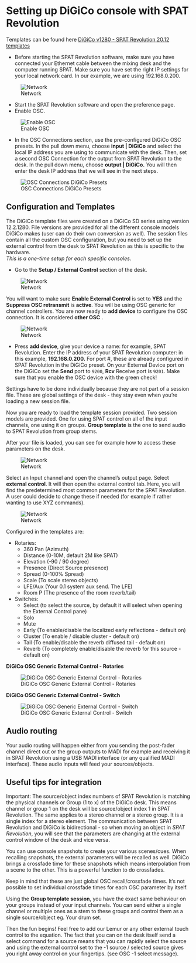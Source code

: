 # Setting up DiGiCo console with SPAT Revolution

Templates can be found here
[DiGiCo v1280 - SPAT Revolution 20.12 templates](https://public.3.basecamp.com/p/84sDispYRgMSyX1WQVDwMzxT)

* Before starting the SPAT Revolution software, make sure you have connected your Ethernet cable between the mixing desk and the computer running SPAT. 
  Make sure you have set the right IP settings for your local network card. In our example, we are using 192.168.0.200.

![Network](https://media.githubusercontent.com/media/FLUX-SE/doc_images/main/SpatR/ThirdParty/DigicoNetwork.png) 

* Start the SPAT Revolution software and open the preference page.
* Enable OSC.

![Enable OSC](https://media.githubusercontent.com/media/FLUX-SE/doc_images/main/SpatR/Preference/OSCMain.png)

* In the OSC Connections section, use the pre-configured DiGiCo OSC presets. 
  In the pull down menu, choose **input | DiGiCo** and select the local IP address you are using to communicate with the desk. 
  Then, set a second OSC Connection for the output from SPAT Revolution to the desk. 
  In the pull down menu, choose **output | DiGiCo.** 
  You will then enter the desk IP address that we will see in the next steps. 

![OSC Connections DiGiCo Presets](https://media.githubusercontent.com/media/FLUX-SE/doc_images/main/SpatR/ThirdParty/DigicoOSCConnections.png)

## Configuration and Templates

The DiGiCo template files were created on a DiGiCo SD series using version 12.2.1280. 
File versions are provided for all the different console models DiGiCo makes (user can do their own conversion as well). 
The session files contain all the custom OSC configuration, but you need to set up the external control from the desk to SPAT Revolution as this is specific to the hardware.  
_This is a one-time setup for each specific consoles._
 
* Go to the **Setup / External Control** section of the desk.

![Network](https://media.githubusercontent.com/media/FLUX-SE/doc_images/main/SpatR/ThirdParty/DigicoMainMenu.png) 

You will want to make sure **Enable External Control** is set to **YES** and the **Suppress OSC retransmit** is **active**. 
You will be using OSC generic for channel controllers. 
You are now ready to **add device** to configure the OSC connection. 
It is considered **other OSC** .

![Network](https://media.githubusercontent.com/media/FLUX-SE/doc_images/main/SpatR/ThirdParty/DigicoExternalControlMenu.png) 

* Press **add device**, give your device a name: for example, SPAT Revolution. 
  Enter the IP address of your SPAT Revolution computer: in this example, **192.168.0.200.** 
  For port #, these are already configured in SPAT Revolution in the DiGiCo preset. 
  On your External Device port on the DiGiCo set the **Send** port to ```9200```, **Rcv** Receive port is ```9201```. 
  Make sure that you enable the OSC device with the green check!

:::{.callout-note}
Settings have to be done individually because they are not part of a session file. These are global settings of the desk - they stay even when you’re loading a new session file.
:::

Now you are ready to load the template session provided. 
Two session models are provided. 
One for using SPAT control on all of the input channels, one using it on groups. 
**Group template** is the one to send audio to SPAT Revolution from group stems. 

After your file is loaded, you can see for example how to access these parameters on the desk.

![Network](https://media.githubusercontent.com/media/FLUX-SE/doc_images/main/SpatR/ThirdParty/DigicoEnableTrackExternalControl.png) 

Select an Input channel and open the channel's output page. 
Select **external control**. 
It will then open the external control tab. 
Here, you will find the predetermined most common parameters for the SPAT Revolution. A user could decide to change these if needed (for example if rather wanting to use XYZ commands).

![Network](https://media.githubusercontent.com/media/FLUX-SE/doc_images/main/SpatR/ThirdParty/DigicoTrackExternalControl.png) 

Configured in the templates are:

- Rotaries:
  - 360 Pan (Azimuth)
  - Distance (0-10M, default 2M like SPAT)
  - Elevation (-90 / 90 degree)
  - Presence (Direct Source presence)
  - Spread (0-100% Spread)
  - Scale (To scale stereo objects)
  - LFE/Aux (Your 0.1 system aux send. The LFE)
  - Room P (The presence of the room reverb/tail)
 
- Switches:
  - Select (to select the source, by default it will select when opening the External Control pane)
  - Solo 
  - Mute
  - Early (To enable/disable the localized early reflections - default on)
  - Cluster (To enable / disable cluster - default on)
  - Tail (To enable/disable the reverb diffused tail - default on)
  - Reverb (To completely enable/disable the reverb for this source - default on)


**DiGiCo OSC Generic External Control - Rotaries**

![DiGiCo OSC Generic External Control - Rotaries
](https://media.githubusercontent.com/media/FLUX-SE/doc_images/main/SpatR/ThirdParty/DigicoExternalControlRotaries.png) 

**DiGiCo OSC Generic External Control - Switch**

![DiGiCo OSC Generic External Control - Switch](https://media.githubusercontent.com/media/FLUX-SE/doc_images/main/SpatR/ThirdParty/DigicoExternalControlSwitches.png) 

## Audio routing

Your audio routing will happen either from you sending the post-fader channel direct out or the group outputs to MADI for example and receiving it in SPAT Revolution using a USB MADI interface (or any qualified MADI interface). 
These audio inputs will feed your sources/objects.

## Useful tips for integration

Important: The source/object index numbers of SPAT Revolution is matching the physical channels or Group (1 to x) of the DiGiCo desk. 
This means channel or group 1 on the desk will be source/object index 1 in SPAT Revolution. 
The same applies to a stereo channel or a stereo group. 
It is a single index for a stereo element. 
The communication between SPAT Revolution and DiGiCo is bidirectional - so when moving an object in _SPAT Revolution_, you will see that the parameters are changing at the external control window of the desk and vice versa.

You can use console snapshots to create your various scenes/cues. 
When recalling snapshots, the external parameters will be recalled as well. 
DiGiCo brings a crossfade time for these snapshots which means interpolation from a scene to the other. 
This is a powerful function to do crossfades.

:::{.callout-important}
Keep in mind that these are just global OSC recall/crossfade times. It’s not possible to set individual crossfade times for each OSC parameter by itself.
:::

Using the **Group template session**, you have the exact same behaviour on your groups instead of your input channels. 
You can send either a single channel or multiple ones as a stem to these groups and control them as a single source/object eg. Your drum set.

Then the fun begins! 
Feel free to add our Lemur or any other external touch control to the equation. 
The fact that you can on the desk itself send a select command for a source means that you can rapidly select the source and using the external control set to the -1 source / selected source gives you right away control on your fingertips. (see OSC -1 select message).